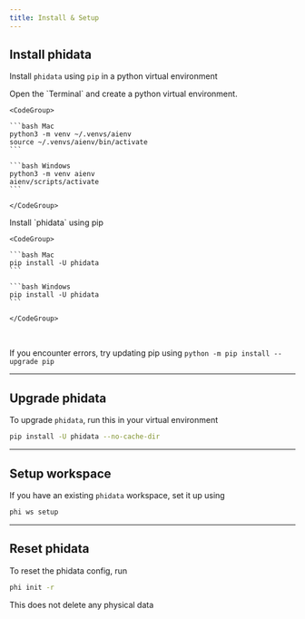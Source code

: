 ```yaml
---
title: Install & Setup
---
```


## Install phidata

Install `phidata` using `pip` in a python virtual environment

<Steps>
  <Step title="Create a virtual environment">
    Open the `Terminal` and create a python virtual environment.

    <CodeGroup>

    ```bash Mac
    python3 -m venv ~/.venvs/aienv
    source ~/.venvs/aienv/bin/activate
    ```

    ```bash Windows
    python3 -m venv aienv
    aienv/scripts/activate
    ```

    </CodeGroup>

  </Step>
  <Step title="Install phidata">
    Install `phidata` using pip

    <CodeGroup>

    ```bash Mac
    pip install -U phidata
    ```

    ```bash Windows
    pip install -U phidata
    ```

    </CodeGroup>

  </Step>
</Steps>

<br />

<Note>

If you encounter errors, try updating pip using `python -m pip install --upgrade pip`

</Note>

---

## Upgrade phidata

To upgrade `phidata`, run this in your virtual environment

```bash
pip install -U phidata --no-cache-dir
```

---

## Setup workspace

If you have an existing `phidata` workspace, set it up using

```bash
phi ws setup
```

---

## Reset phidata

To reset the phidata config, run

```bash
phi init -r
```

<Note>

This does not delete any physical data

</Note>
